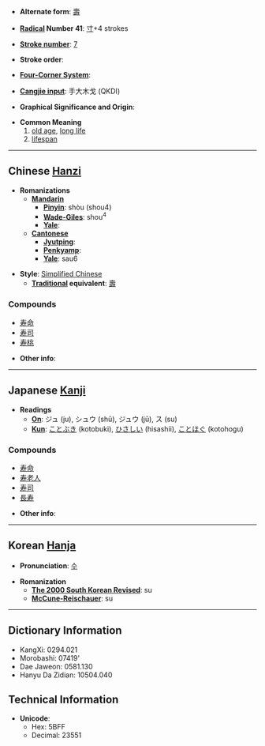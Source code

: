 * '''Alternate form''': [[壽]]

* '''[[Wiktionary:Chinese radical index| Radical]] Number 41''': [[Wiktionary:Chinese radical index 寸|寸]]+4 strokes

* '''[[Wiktionary:Chinese total strokes index|Stroke number]]''': [[Wiktionary:Chinese total strokes index 7|7]]

* '''Stroke order''': 

* '''[[Wiktionary:Chinese four corner index|Four-Corner System]]''': 

* '''[[Wiktionary:Chinese Cangjie index|Cangjie input]]''': 手大木戈 (QKDI)

* '''Graphical Significance and Origin''': 

* '''Common Meaning'''
*# [[old age]], [[long life]]
*# [[lifespan]]

----

== Chinese [[Hanzi]] ==

* '''Romanizations'''
** '''[[Mandarin]]'''
*** '''[[Pinyin]]''': shòu (shou4)
*** '''[[Wade-Giles]]''': shou<sup>4</sup>
*** '''[[Yale]]''': 
** '''[[Cantonese]]'''
*** '''[[Jyutping]]''':
*** '''[[Penkyamp]]''': 
*** '''[[Yale]]''': sau6

* '''Style''': [[Simplified Chinese]] 
** '''[[Traditional Chinese|Traditional]] equivalent''': [[壽]]

===Compounds===
*[[寿命]]
*[[寿司]]
*[[寿桃]]

* '''Other info''': 

----

== Japanese [[Kanji]] ==

* '''Readings'''
** '''[[On]]''': ジュ (ju), シュウ (shū), ジュウ (jū), ス (su)
** '''[[Kun]]''': [[ことぶき]] (kotobuki), [[ひさしい]] (hisashii), [[ことほぐ]] (kotohogu)

===Compounds===
*[[寿命]]
*[[寿老人]]
*[[寿司]]
*[[長寿]]

* '''Other info''':  

----

== Korean [[Hanja]] ==

* '''Pronunciation''': [[수]]

* '''Romanization'''
** '''[[The 2000 South Korean Revised Romanization|The 2000 South Korean Revised]]''': su
** '''[[McCune-Reischauer]]''': su

----

== Dictionary Information ==

* KangXi: 0294.021
* Morobashi: 07419'
* Dae Jaweon: 0581.130
* Hanyu Da Zidian: 10504.040

== Technical Information ==

* '''Unicode''':
** Hex: 5BFF
** Decimal: 23551